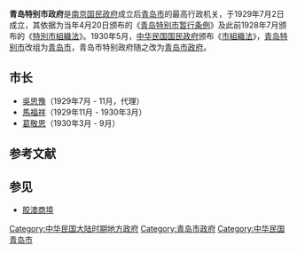 {{Otheruses|other=1930年至1949年的青岛市最高行政机关|青岛市政府}}
{{中華民國政府部門基礎資訊
|部門名稱       = 青岛特别市政府
|外文名稱       = 
|外文語言       = 
|部門標誌       = 
|代表圖像       = 
|代表圖像名稱   = 
|所屬國家       = {{ROC-1928}}
|首長職銜       = [[青岛市长列表|市长]]
|首長姓名       = [[吳思豫|吳思豫]]（代） → [[馬福祥|馬福祥]] → [[葛敬恩|葛敬恩]]
|任命者姓名     = 
|成立日期       = 1929年7月2日
|解散日期       = 1930年改组
|所屬部門       = 
|組織編制       = 
|授權法源       = 《特別市組織法》<br />《青岛特别市暂行条例》
|員額任期       = 
|員額           = 
|年度預算額     = 
|地址           = 
|備註           = 
}}

'''青岛特别市政府'''是[[中华民国政府|南京国民政府]]成立后[[青岛市|青岛市]]的最高行政机关，于1929年7月2日成立，其依据为当年4月20日颁布的《[[s:青岛特别市暂行条例|青岛特别市暂行条例]]》及此前1928年7月颁布的《[[s:特別市組織法|特別市組織法]]》。1930年5月，[[中华民国国民政府|中华民国国民政府]]颁布《[[s:市組織法|市組織法]]》，[[青岛特别市|青岛特别市]]改组为[[青岛市|青岛市]]，青岛市特别政府随之改为[[青岛市政府|青岛市政府]]。

==市长==
*[[吳思豫|吳思豫]]（1929年7月 - 11月，代理）
*[[馬福祥|馬福祥]]（1929年11月 - 1930年3月）
*[[葛敬恩|葛敬恩]]（1930年3月 - 9月）

==参考文献==
{{Reflist}}

==参见==
*[[胶澳商埠|胶澳商埠]]

{{QD-stub}}

[[Category:中华民国大陆时期地方政府|Category:中华民国大陆时期地方政府]]
[[Category:青岛市政府|Category:青岛市政府]]
[[Category:中华民国青岛市|Category:中华民国青岛市]]